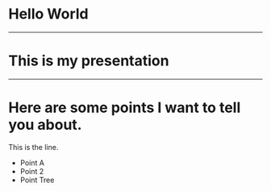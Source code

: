 # Hello World

---

# This is my presentation

---

# Here are some points I want to tell you about.

This is the line.

- Point A
- Point 2
- Point Tree